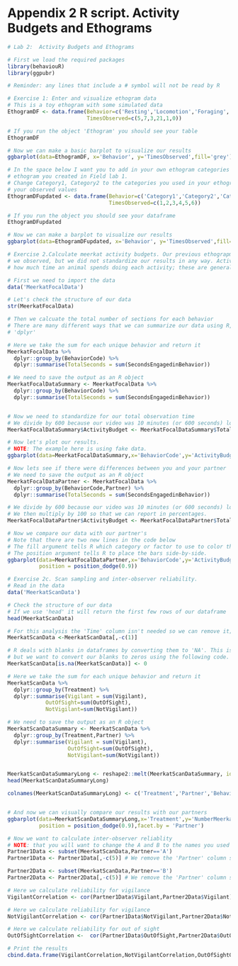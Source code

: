 # Appendix 2 R script. Activity Budgets and Ethograms  {-}
```r
# Lab 2:  Activity Budgets and Ethograms

# First we load the required packages
library(behaviouR)
library(ggpubr)

# Reminder: any lines that include a # symbol will not be read by R

# Exercise 1: Enter and visualize ethogram data
# This is a toy ethogram with some simulated data
EthogramDF <- data.frame(Behavior=c('Resting','Locomotion','Foraging','Calling','Playing','Other'),
                         TimesObserved=c(5,7,3,21,1,0))

# If you run the object 'Ethogram' you should see your table 
EthogramDF

# Now we can make a basic barplot to visualize our results
ggbarplot(data=EthogramDF, x='Behavior', y='TimesObserved',fill='grey')

# In the space below I want you to add in your own ethogram categories and create a plot based on the 
# ethogram you created in Field lab 1.
# Change Category1, Category2 to the categories you used in your ethogram and the numeric values to 
# your observed values
EthogramDFupdated <- data.frame(Behavior=c('Category1','Category2','Category3','Category4','Category5','Category6'),
                                TimesObserved=c(1,2,3,4,5,6))

# If you run the object you should see your dataframe 
EthogramDFupdated

# Now we can make a barplot to visualize our results
ggbarplot(data=EthogramDFupdated, x='Behavior', y='TimesObserved',fill='grey')

# Exercise 2.Calculate meerkat activity budgets. Our previous ethograpm examples only included counts of different behaviors that
# we observed, but we did not standardize our results in any way. Activity budgets give an indication of 
# how much time an animal spends doing each activity; these are generally expressed as percentages.

# First we need to import the data
data('MeerkatFocalData')

# Let's check the structure of our data 
str(MeerkatFocalData) 

# Then we calcuate the total number of sections for each behavior
# There are many different ways that we can summarize our data using R, but we will use the package
# 'dplyr'

# Here we take the sum for each unique behavior and return it 
MeerkatFocalData %>%  
  dplyr::group_by(BehaviorCode) %>% 
  dplyr::summarise(TotalSeconds = sum(SecondsEngagedinBehavior))

# We need to save the output as an R object
MeerkatFocalDataSummary <- MeerkatFocalData %>% 
  dplyr::group_by(BehaviorCode) %>% 
  dplyr::summarise(TotalSeconds = sum(SecondsEngagedinBehavior))


# Now we need to standardize for our total observation time
# We divide by 600 because our video was 10 minutes (or 600 seconds) long
MeerkatFocalDataSummary$ActivityBudget <- MeerkatFocalDataSummary$TotalSeconds/600*100

# Now let's plot our results.
# NOTE: The example here is using fake data.
ggbarplot(data=MeerkatFocalDataSummary,x='BehaviorCode',y='ActivityBudget',fill='grey')

# Now lets see if there were differences between you and your partner
# We need to save the output as an R object
MeerkatFocalDataPartner <- MeerkatFocalData %>% 
  dplyr::group_by(BehaviorCode,Partner) %>% 
  dplyr::summarise(TotalSeconds = sum(SecondsEngagedinBehavior))

# We divide by 600 because our video was 10 minutes (or 600 seconds) long
# We then multiply by 100 so that we can report in percentages.
MeerkatFocalDataPartner$ActivityBudget <- MeerkatFocalDataPartner$TotalSeconds/600*100

# Now we compare our data with our partner's
# Note that there are two new lines in the code below
# The fill argument tells R which category or factor to use to color the bars.
# The position argument tells R to place the bars side-by-side.
ggbarplot(data=MeerkatFocalDataPartner,x='BehaviorCode',y='ActivityBudget', fill='Partner',
          position = position_dodge(0.9))

# Exercise 2c. Scan sampling and inter-observer reliability.
# Read in the data
data('MeerkatScanData')

# Check the structure of our data
# If we use 'head' it will return the first few rows of our dataframe
head(MeerkatScanData)

# For this analysis the 'Time' column isn't needed so we can remove it; It is the first column so we use 1 in the code below.
MeerkatScanData <-MeerkatScanData[,-c(1)]

# R deals with blanks in dataframes by converting them to 'NA'. This is useful for some cases,
# but we want to convert our blanks to zeros using the following code.
MeerkatScanData[is.na(MeerkatScanData)] <- 0

# Here we take the sum for each unique behavior and return it 
MeerkatScanData %>% 
  dplyr::group_by(Treatment) %>% 
  dplyr::summarise(Vigilant = sum(Vigilant),
            OutOfSight=sum(OutOfSight),
            NotVigilant=sum(NotVigilant))

# We need to save the output as an R object
MeerkatScanDataSummary <- MeerkatScanData %>% 
  dplyr::group_by(Treatment,Partner) %>% 
  dplyr::summarise(Vigilant = sum(Vigilant),
                   OutOfSight=sum(OutOfSight),
                   NotVigilant=sum(NotVigilant))


MeerkatScanDataSummaryLong <- reshape2::melt(MeerkatScanDataSummary, id.vars=c("Treatment", "Partner"))
head(MeerkatScanDataSummaryLong)

colnames(MeerkatScanDataSummaryLong) <- c('Treatment','Partner','Behavior','NumberMeerkats')


# And now we can visually compare our results with our partners
ggbarplot(data=MeerkatScanDataSummaryLong,x='Treatment',y='NumberMeerkats', fill='Behavior',
          position = position_dodge(0.9),facet.by = 'Partner')

# Now we want to calculate inter-observer reliablity
# NOTE: that you will want to change the A and B to the names you used in the datasheet
Partner1Data <- subset(MeerkatScanData,Partner=='A')
Partner1Data <- Partner1Data[,-c(5)] # We remove the 'Partner' column so that we only focus on scans

Partner2Data <- subset(MeerkatScanData,Partner=='B')
Partner2Data <- Partner2Data[,-c(5)] # We remove the 'Partner' column so that we only focus on scans

# Here we calculate reliability for vigilance
VigilantCorrelation <- cor(Partner1Data$Vigilant,Partner2Data$Vigilant)

# Here we calculate reliability for vigilance
NotVigilantCorrelation <- cor(Partner1Data$NotVigilant,Partner2Data$NotVigilant)

# Here we calculate reliability for out of sight
OutOfSightCorrelation <-  cor(Partner1Data$OutOfSight,Partner2Data$OutOfSight)

# Print the results
cbind.data.frame(VigilantCorrelation,NotVigilantCorrelation,OutOfSightCorrelation)
```
